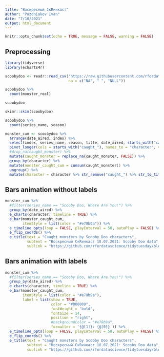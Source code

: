 ```yaml
---
title: "Воскресный СкRинкаст"
author: "Pozdniakov Ivan"
date: "7/18/2021"
output: html_document
---
```


```r
knitr::opts_chunk$set(echo = TRUE, message = FALSE, warning = FALSE)
```

## Preprocessing

```r
library(tidyverse)
library(echarts4r)

scoobydoo <- readr::read_csv('https://raw.githubusercontent.com/rfordatascience/tidytuesday/master/data/2021/2021-07-13/scoobydoo.csv',
                             na = c("NA", " ", "NULL"))

scoobydoo %>%
  count(monster_real)

scoobydoo

skimr::skim(scoobydoo)

scoobydoo %>%
  count(series_name, season)

monster_cum <- scoobydoo %>%
  arrange(date_aired, index) %>%
  select(index, series_name, season, title, date_aired, starts_with("caught_")) %>%
  pivot_longer(cols = starts_with("caught_"), names_to = "character", values_to = "caught_monster") %>%
  #drop_na(caught_monster) %>%
  mutate(caught_monster = replace_na(caught_monster, FALSE)) %>%
  group_by(character) %>%
  mutate(monster_caught_cum = cumsum(caught_monster)) %>%
  ungroup() %>%
  mutate(character = character %>% str_remove("caught_") %>% str_to_title() %>% str_replace("Not", "Not Caught"))
```

## Bars animation without labels

```r
monster_cum %>%
  #filter(series_name == "Scooby Doo, Where Are You!") %>%
  group_by(date_aired) %>%
  e_charts(character, timeline = TRUE) %>%
  e_bar(monster_caught_cum, 
        itemStyle = list(color = "#e78b9a")) %>%
  e_timeline_opts(loop = FALSE, playInterval = 50, autoPlay = FALSE) %>%
  e_flip_coords() %>%
  e_title(text = "Caught monsters by Scooby Doo characters",
          subtext = "Воскресный СкRинкаст 18.07.2021: Scooby Doo data",
          sublink = "https://github.com/rfordatascience/tidytuesday/blob/master/data/2021/2021-07-13/readme.md")

```



## Bars animation with labels

```r
monster_cum %>%
  #filter(series_name == "Scooby Doo, Where Are You!") %>%
  group_by(date_aired) %>%
  e_charts(character, timeline = TRUE) %>%
  e_bar(monster_caught_cum, 
        itemStyle = list(color = "#e78b9a"),
        label = list(show = TRUE,
                     color = "#000000",
                     fontWeight = 'bold',
                     fontSize = 14,
                     position = "right",
                     #backgroundColor = "#e78b9a",
                     formatter = '{@[1]}: {@[0]}')) %>%
  e_timeline_opts(loop = FALSE, playInterval = 50, autoPlay = FALSE) %>%
  e_flip_coords() %>%
  e_title(text = "Caught monsters by Scooby Doo characters",
          subtext = "Воскресный СкRинкаст 18.07.2021: Scooby Doo data",
          sublink = "https://github.com/rfordatascience/tidytuesday/blob/master/data/2021/2021-07-13/readme.md")

```

